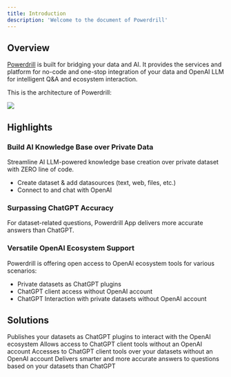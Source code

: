 ```yaml
---
title: Introduction
description: 'Welcome to the document of Powerdrill'
---
```


## Overview

[Powerdrill](https://powerdrill.ai/) is built for bridging your data and AI. It provides the services and platform for no-code and one-stop integration of your data and OpenAI LLM for intelligent Q&A and ecosystem interaction.

This is the architecture of Powerdrill:

<Frame>
  <img src="/images/archi.png" style={{ borderRadius: '0.5rem' }} />
</Frame>

## Highlights

### Build AI Knowledge Base over Private Data

Streamline AI LLM-powered knowledge base creation over private dataset with ZERO line of code.

- Create dataset & add datasources (text, web, files, etc.)
- Connect to and chat with OpenAI

### Surpassing ChatGPT Accuracy

For dataset-related questions, Powerdrill App delivers more accurate answers than ChatGPT.

### Versatile OpenAI Ecosystem Support

Powerdrill is offering open access to OpenAI ecosystem tools for various scenarios:

- Private datasets as ChatGPT plugins
- ChatGPT client access without OpenAI account
- ChatGPT Interaction with private datasets without OpenAI account

## Solutions

<CardGroup cols={2}>
  <Card
    title="Dataset as ChatGPT Plugin"
    icon="stars"
    href="/solutions/dataset-chatgpt-plugin"
  >
    Publishes your datasets as ChatGPT plugins to interact with the OpenAI ecosystem
  </Card>
  <Card
    title="OpenAI LLM Chat Proxy"
    icon="stars"
    href="/solutions/proxy"
  >
    Allows access to ChatGPT client tools without an OpenAI account
  </Card>
  <Card
    title="OpenAI LLM Chat Proxy with Dataset"
    icon="stars"
    href="/solutions/dataset-proxy"
  >
    Accesses to ChatGPT client tools over your datasets without an OpenAI account
  </Card>
  <Card
    title="Chat App over Dataset"
    icon="stars"
    href="/solutions/chat-app"
  >
    Delivers smarter and more accurate answers to questions based on your datasets than ChatGPT
  </Card>
</CardGroup>
